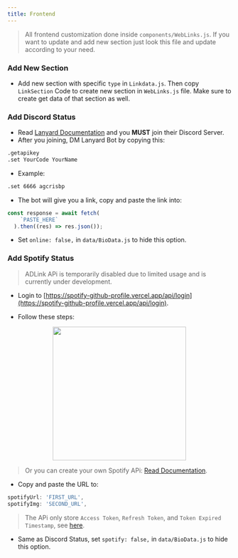 ```yaml
---
title: Frontend
---
```

>All frontend customization done inside `components/WebLinks.js`. If you want to update and add new section just look this file and update according to your need.

### Add New Section
- Add new section with specific `type` in `Linkdata.js`. Then copy `LinkSection` Code to create new section in `WebLinks.js` file. Make sure to create get data of that section as well.

### Add Discord Status
- Read [Lanyard Documentation](https://github.com/Phineas/lanyard) and you **MUST** join their Discord Server.
- After you joining, DM Lanyard Bot by copying this:

```bash copy
.getapikey
.set YourCode YourName
```

- Example:

```bash
.set 6666 agcrisbp
```

- The bot will give you a link, copy and paste the link into:
```js filename="pages/api/online.ts (Line 7)"
const response = await fetch(
    `PASTE_HERE`
  ).then((res) => res.json());
```

- Set `online: false,` in `data/BioData.js` to hide this option.

### Add Spotify Status
>ADLink APi is temporarily disabled due to limited usage and is currently under development.

- Login to [https://spotify-github-profile.vercel.app/api/login](https://spotify-github-profile.vercel.app/api/login).

- Follow these steps:
<center><img src="/spotify.png" width="300" height="300" /></center>

> Or you can create your own Spotify APi: [Read Documentation](https://bit.ly/Spotify-ADLink).

- Copy and paste the URL to:
```js filename="data/BioData.js"
spotifyUrl: 'FIRST_URL',
spotifyImg: 'SECOND_URL',
```

>The APi only store `Access Token`, `Refresh Token`, and `Token Expired Timestamp`, see [here](https://twitter.com/agcrisbp/status/1662804319341801472).

- Same as Discord Status, set `spotify: false,` in `data/BioData.js` to hide this option.